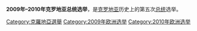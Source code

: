 {{expand|time=2010-01-14T05:27:38+00:00}}
{{unreferenced|time=2010-01-14T05:27:38+00:00}}
{{Infobox Election
| election_name = 2009年–2010年克罗地亚总统选举
| country = Croatia
| type = 總統
| ongoing = no
| title = 總統
| previous_election = 2005年克罗地亚总统选举
| previous_year = 2005
| next_election = 2014-15
| next_year = 
| election_date = 2009年12月27日和2010年1月10日
| image1 = [[File:Ivo_Josipović,_Hypo_centar_(cropped).jpg|168px]]
| nominee1 = [[伊沃·约西波维奇|伊沃·约西波维奇]]
| party1 = 克罗地亚社会民主党
| popular_vote1 = 1,339,385
| percentage1 = 60.26%
| image2 = [[File:Dan_OSRH_Milan_Bandic_28052011_2.jpg|150px]]
| nominee2 = [[米兰·班迪奇|米兰·班迪奇]]
| party2 = 无党籍
| popular_vote2 = 883,222
| percentage2 = 39.74%
| map_image = Croatia 2009 map results runoff.PNG
| map_size = 280px
| map_caption =克罗地亚总统选举结果<br /> 约西波维奇: <font color="red">红色</font>; 班迪奇: <font color="#B2BEB5">灰色</font>
| before_election = [[斯捷潘·梅西奇|斯捷潘·梅西奇]]
| after_election = [[伊沃·约西波维奇|伊沃·约西波维奇]]
}}
{{克羅地亞政治}}
'''2009年–2010年克罗地亚总统选举'''，是[[克罗地亚|克罗地亚]]历史上的第五次[[克罗地亚总统|总统]]选举。

{{克羅地亞選舉}}
[[Category:克羅地亞選舉|Category:克羅地亞選舉]]
[[Category:2009年欧洲选举|Category:2009年欧洲选举]]
[[Category:2010年欧洲选举|Category:2010年欧洲选举]]